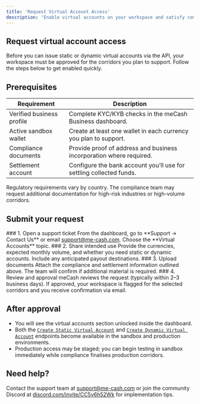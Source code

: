 ```yaml
---
title: 'Request Virtual Account Access'
description: 'Enable virtual accounts on your workspace and satisfy compliance prerequisites before creating accounts.'
---
```



## Request virtual account access

Before you can issue static or dynamic virtual accounts via the API, your workspace must be approved for the corridors you plan to support. Follow the steps below to get enabled quickly.

## Prerequisites

| Requirement | Description |
|-------------|-------------|
| Verified business profile | Complete KYC/KYB checks in the meCash Business dashboard. |
| Active sandbox wallet | Create at least one wallet in each currency you plan to support. |
| Compliance documents | Provide proof of address and business incorporation where required. |
| Settlement account | Configure the bank account you’ll use for settling collected funds. |

<Callout type="warning" emoji="⚠️">
  Regulatory requirements vary by country. The compliance team may request additional documentation for high-risk industries or high-volume corridors.
</Callout>

## Submit your request

<Steps>
### 1. Open a support ticket
From the dashboard, go to **Support → Contact Us** or email <a href="mailto:support@me-cash.com">support@me-cash.com</a>. Choose the **Virtual Accounts** topic.
### 2. Share intended use
Provide the currencies, expected monthly volume, and whether you need static or dynamic accounts. Include any anticipated payout destinations.
### 3. Upload documents
Attach the compliance and settlement information outlined above. The team will confirm if additional material is required.
### 4. Review and approval
meCash reviews the request (typically within 2–3 business days). If approved, your workspace is flagged for the selected corridors and you receive confirmation via email.
</Steps>

## After approval

- You will see the virtual accounts section unlocked inside the dashboard.
- Both the [`Create Static Virtual Account`](/virtual-accounts-docs/static-virtual-account) and [`Create Dynamic Virtual Account`](/virtual-accounts-docs/dynamic-virtual-account) endpoints become available in the sandbox and production environments.
- Production access may be staged; you can begin testing in sandbox immediately while compliance finalises production corridors.

## Need help?

Contact the support team at <a href="mailto:support@me-cash.com">support@me-cash.com</a> or join the community Discord at <a href="https://discord.com/invite/CC5v6h52Wk">discord.com/invite/CC5v6h52Wk</a> for implementation tips.
